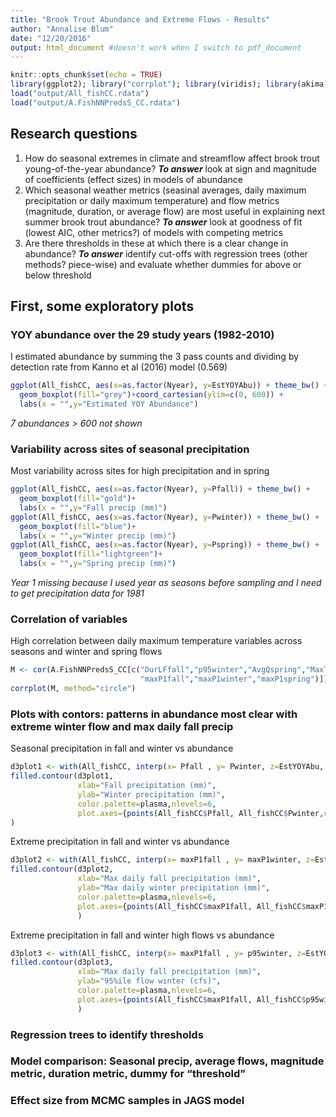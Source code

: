 ```yaml
---
title: "Brook Trout Abundance and Extreme Flows - Results"
author: "Annalise Blum"
date: "12/20/2016"
output: html_document #doesn't work when I switch to pdf_document
---
```


```r
knitr::opts_chunk$set(echo = TRUE)
library(ggplot2); library("corrplot"); library(viridis); library(akima); library(rworldmap)
load("output/All_fishCC.rdata")
load("output/A.FishNNPredsS_CC.rdata")

```

## Research questions

1. How do seasonal extremes in climate and streamflow affect brook trout young-of-the-year abundance?
***To answer*** look at sign and magnitude of coefficients (effect sizes) in models of abundance
2.  Which seasonal weather metrics (seasinal averages, daily maximum precipitation or daily maximum temperature) and flow metrics (magnitude, duration, or average flow) are most useful in explaining next summer brook trout abundance?
***To answer***  look at goodness of fit (lowest AIC, other metrics?) of models with competing metrics
3. Are there thresholds in these at which there is a clear change in abundance?
***To answer***  identify cut-offs with regression trees (other methods? piece-wise) and evaluate whether dummies for above or below threshold

## First, some exploratory plots

### YOY abundance over the 29 study years (1982-2010)
I estimated abundance by summing the 3 pass counts and dividing by detection rate from Kanno et al (2016) model (0.569)

```r

ggplot(All_fishCC, aes(x=as.factor(Nyear), y=EstYOYAbu)) + theme_bw() +
  geom_boxplot(fill="grey")+coord_cartesian(ylim=c(0, 600)) +
  labs(x = "",y="Estimated YOY Abundance")

```
*7 abundances > 600 not shown*

### Variability across sites of seasonal precipitation
Most variability across sites for high precipitation and in spring
```r

ggplot(All_fishCC, aes(x=as.factor(Nyear), y=Pfall)) + theme_bw() +
  geom_boxplot(fill="gold")+
  labs(x = "",y="Fall precip (mm)")
ggplot(All_fishCC, aes(x=as.factor(Nyear), y=Pwinter)) + theme_bw() +
  geom_boxplot(fill="blue")+
  labs(x = "",y="Winter precip (mm)")
ggplot(All_fishCC, aes(x=as.factor(Nyear), y=Pspring)) + theme_bw() +
  geom_boxplot(fill="lightgreen")+
  labs(x = "",y="Spring precip (mm)")

```

*Year 1 missing because I used year as seasons before sampling and I need to get precipitation data for 1981*

### Correlation of variables
High correlation between daily maximum temperature variables across seasons and winter and spring flows
```r
M <- cor(A.FishNNPredsS_CC[c("DurLFfall","p95winter","AvgQspring","MaxTfall", "MaxTwinter","MaxTspring",
                             "maxP1fall","maxP1winter","maxP1spring")])
corrplot(M, method="circle")
```

### Plots with contors: patterns in abundance most clear with extreme winter flow and max daily fall precip
Seasonal precipitation in fall and winter vs abundance

```r
d3plot1 <- with(All_fishCC, interp(x= Pfall , y= Pwinter, z=EstYOYAbu, duplicate="mean"))
filled.contour(d3plot1,
               xlab="Fall precipitation (mm)",
               ylab="Winter precipitation (mm)",
               color.palette=plasma,nlevels=6,
               plot.axes={points(All_fishCC$Pfall, All_fishCC$Pwinter,col="grey30")} 
)
```

Extreme precipitation in fall and winter vs abundance

``` r
d3plot2 <- with(All_fishCC, interp(x= maxP1fall , y= maxP1winter, z=EstYOYAbu, duplicate="mean"))
filled.contour(d3plot2,
               xlab="Max daily fall precipitation (mm)",
               ylab="Max daily winter precipitation (mm)",
               color.palette=plasma,nlevels=6,
               plot.axes={points(All_fishCC$maxP1fall, All_fishCC$maxP1winter,col="grey30")}
               )
```

Extreme precipitation in fall and winter high flows vs abundance
``` r
d3plot3 <- with(All_fishCC, interp(x= maxP1fall , y= p95winter, z=EstYOYAbu, duplicate="mean"))
filled.contour(d3plot3,
               xlab="Max daily fall precipitation (mm)",
               ylab="95%ile flow winter (cfs)",
               color.palette=plasma,nlevels=6,
               plot.axes={points(All_fishCC$maxP1fall, All_fishCC$p95winter,col="grey30")}
               )
```
               
### Regression trees to identify thresholds

### Model comparison: Seasonal precip, average flows, magnitude metric, duration metric, dummy for "threshold"

### Effect size from MCMC samples in JAGS model


